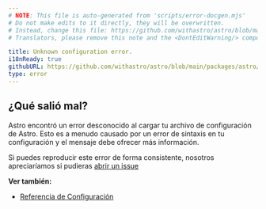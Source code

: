 ```yaml
---
# NOTE: This file is auto-generated from 'scripts/error-docgen.mjs'
# Do not make edits to it directly, they will be overwritten.
# Instead, change this file: https://github.com/withastro/astro/blob/main/packages/astro/src/core/errors/errors-data.ts
# Translators, please remove this note and the <DontEditWarning/> component.

title: Unknown configuration error.
i18nReady: true
githubURL: https://github.com/withastro/astro/blob/main/packages/astro/src/core/errors/errors-data.ts
type: error
---
```


## ¿Qué salió mal?
Astro encontró un error desconocido al cargar tu archivo de configuración de Astro.
Esto es a menudo causado por un error de sintaxis en tu configuración y el mensaje debe ofrecer más información.

Si puedes reproducir este error de forma consistente, nosotros apreciaríamos si pudieras [abrir un issue](https://astro.build/issues/)


**Ver también:**
-  [Referencia de Configuración](/es/reference/configuration-reference/)



